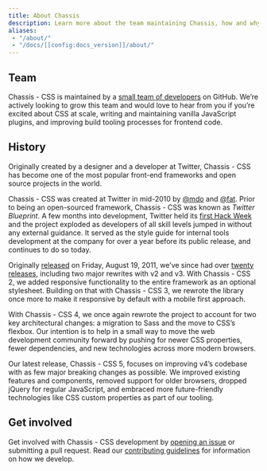 ```yaml
---
title: About Chassis
description: Learn more about the team maintaining Chassis, how and why the project started, and how to get involved.
aliases:
 - "/about/"
 - "/docs/[[config:docs_version]]/about/"
---
```


## Team

Chassis - CSS is maintained by a [small team of developers](https://github.com/orgs/twbs/people) on GitHub. We’re actively looking to grow this team and would love to hear from you if you’re excited about CSS at scale, writing and maintaining vanilla JavaScript plugins, and improving build tooling processes for frontend code.

## History

Originally created by a designer and a developer at Twitter, Chassis - CSS has become one of the most popular front-end frameworks and open source projects in the world.

Chassis - CSS was created at Twitter in mid-2010 by [@mdo](https://x.com/mdo) and [@fat](https://x.com/fat). Prior to being an open-sourced framework, Chassis - CSS was known as _Twitter Blueprint_. A few months into development, Twitter held its [first Hack Week](https://blog.x.com/engineering/en_us/a/2010/hack-week) and the project exploded as developers of all skill levels jumped in without any external guidance. It served as the style guide for internal tools development at the company for over a year before its public release, and continues to do so today.

Originally [released](https://blog.x.com/developer/en_us/a/2011/chassis-twitter) on <time datetime="2011-08-19 11:25">Friday, August 19, 2011</time>, we’ve since had over [twenty releases]([[config:repo]]/releases), including two major rewrites with v2 and v3. With Chassis - CSS 2, we added responsive functionality to the entire framework as an optional stylesheet. Building on that with Chassis - CSS 3, we rewrote the library once more to make it responsive by default with a mobile first approach.

With Chassis - CSS 4, we once again rewrote the project to account for two key architectural changes: a migration to Sass and the move to CSS’s flexbox. Our intention is to help in a small way to move the web development community forward by pushing for newer CSS properties, fewer dependencies, and new technologies across more modern browsers.

Our latest release, Chassis - CSS 5, focuses on improving v4’s codebase with as few major breaking changes as possible. We improved existing features and components, removed support for older browsers, dropped jQuery for regular JavaScript, and embraced more future-friendly technologies like CSS custom properties as part of our tooling.

## Get involved

Get involved with Chassis - CSS development by [opening an issue]([[config:repo]]/issues/new/choose) or submitting a pull request. Read our [contributing guidelines]([[config:repo]]/blob/v[[config:current_version]]/.github/CONTRIBUTING.md) for information on how we develop.
